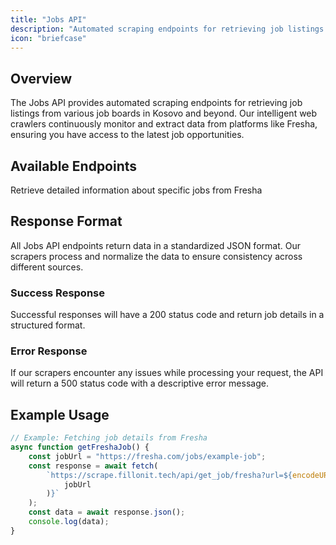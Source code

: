 ```yaml
---
title: "Jobs API"
description: "Automated scraping endpoints for retrieving job listings from various sources"
icon: "briefcase"
---
```


## Overview

The Jobs API provides automated scraping endpoints for retrieving job listings from various job boards in Kosovo and beyond. Our intelligent web crawlers continuously monitor and extract data from platforms like Fresha, ensuring you have access to the latest job opportunities.

## Available Endpoints

<CardGroup cols={2}>
	<Card
		title="Get Fresha Job Details"
		icon="building"
		href="/api-reference/jobs/get-fresha-job"
	>
		Retrieve detailed information about specific jobs from Fresha
	</Card>
</CardGroup>

## Response Format

All Jobs API endpoints return data in a standardized JSON format. Our scrapers process and normalize the data to ensure consistency across different sources.

### Success Response

Successful responses will have a 200 status code and return job details in a structured format.

### Error Response

If our scrapers encounter any issues while processing your request, the API will return a 500 status code with a descriptive error message.

## Example Usage

```javascript
// Example: Fetching job details from Fresha
async function getFreshaJob() {
	const jobUrl = "https://fresha.com/jobs/example-job";
	const response = await fetch(
		`https://scrape.fillonit.tech/api/get_job/fresha?url=${encodeURIComponent(
			jobUrl
		)}`
	);
	const data = await response.json();
	console.log(data);
}
```
